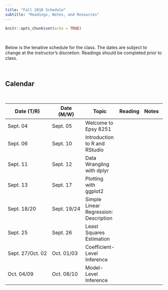 ```yaml
---
title: "Fall 2018 Schedule"
subtitle: "Readings, Notes, and Resources"
---
```


```r
knitr::opts_chunk$set(echo = TRUE)
```

<br />

Below is the tenative schedule for the class. The dates are subject to change at the instructor's discretion. Readings should be completed prior to class.

<br />

## Calendar

<br />

<table class="table">

<thead>
<tr>
<th style="width:15%;">Date (T/R)</th>
<th style="width:15%;">Date (M/W)</th>
<th style="width:40%;">Topic</th>
<th style="width:10%;text-align:center">Reading</th>
<th style="width:10%;text-align:center">Notes</th>
<th style="width:10%;text-align:center">R Script</th>
</tr>
</thead>

<tbody>

<tr>
<td>Sept. 04</td>
<td>Sept. 05</td>
<td>Welcome to Epsy 8251</td>
<td align="center"><font color="f1f1f1"><a href="reading-00.html"><i class="fa fa-book fa-lg"></i></a></font></td>
<td align="center"><font color="f1f1f1"><i class="fas fa-file-pdf  fa-lg"></i></font></td>
<td align="center"><font color="f1f1f1"><i class="fas fa-code fa-lg"></i></font></td>
</tr>

<tr>
<td>Sept. 06</td>
<td>Sept. 10</td>
<td>Introduction to R and RStudio</td>
<td align="center"><font color="f1f1f1"><a href="reading-01.html"><i class="fa fa-book fa-lg"></i></a></font></td>
<td align="center"><font color="f1f1f1"><a href="http://www.datadreaming.org/files/01-introduction-to-r.html"><i class="fab fa-html5  fa-lg"></i></a></font></td>
<td align="center"><font color="f1f1f1"><i class="fas fa-code fa-lg"></i></font></td>
</tr>

<tr>
<td>Sept. 11</td>
<td>Sept. 12</td>
<td>Data Wrangling with dplyr</td>
<td align="center"><font color="f1f1f1"><a href="reading-02.html"><i class="fa fa-book fa-lg"></i></a></font></td>
<td align="center"><font color="f1f1f1"><a href="http://www.datadreaming.org/files/02-data-wrangling-with-dplyr.html"><i class="fab fa-html5  fa-lg"></i></a></font></td>
<td align="center"><font color="f1f1f1"><a href="https://raw.githubusercontent.com/zief0002/epsy-8251/master/scripts/02-data-wrangling-with-dplyr.R"><i class="fas fa-code fa-lg"></i></a></font></td>
</tr>

<tr>
<td>Sept. 13</td>
<td>Sept. 17</td>
<td>Plotting with ggplot2</td>
<td align="center"><font color="f1f1f1"><a href="reading-03.html"><i class="fa fa-book fa-lg"></i></a></font></td>
<td align="center"><font color="f1f1f1"><a href="http://www.datadreaming.org/files/03-plotting-with-ggplot2.html"><i class="fab fa-html5  fa-lg"></i></a></font></td>
<td align="center"><font color="f1f1f1"><a href="https://raw.githubusercontent.com/zief0002/epsy-8251/master/scripts/03-plotting-with-ggplot2.R"><i class="fas fa-code fa-lg"></i></a></font></td>
</tr>

<tr>
<td>Sept. 18/20</td>
<td>Sept. 19/24</td>
<td>Simple Linear Regression: Description</td>
<td align="center"><font color="f1f1f1"><a href="reading-04.html"><i class="fa fa-book fa-lg"></i></a></font></td>
<td align="center"><font color="f1f1f1"><a href="https://github.com/zief0002/epsy-8251/raw/master/notes/04-simple-linear-regression-description.pdf"><i class="fas fa-file-pdf  fa-lg"></i></a></font></td>
<td align="center"><font color="f1f1f1"><a href="https://raw.githubusercontent.com/zief0002/epsy-8251/master/scripts/04-simple-linear-regression-description.R"><i class="fas fa-code fa-lg"></i></a></font></td>
</tr>

<tr>
<td>Sept. 25</td>
<td>Sept. 26</td>
<td>Least Squares Estimation</td>
<td align="center"><font color="f1f1f1"><i class="fa fa-book fa-lg"></i></font></td>
<td align="center"><font color="f1f1f1"><a href="https://github.com/zief0002/epsy-8251/raw/master/notes/05-least-squares-estimation.pdf"><i class="fas fa-file-pdf  fa-lg"></i></a></font></td>
<td align="center"><font color="f1f1f1"><a href="https://raw.githubusercontent.com/zief0002/epsy-8251/master/scripts/05-least-squares-estimation.R"><i class="fas fa-code fa-lg"></i></a></font></td>
</tr>

<tr>
<td>Sept. 27/Oct. 02</td>
<td>Oct. 01/03</td>
<td>Coefficient-Level Inference</td>
<td align="center"><font color="f1f1f1"><a href="reading-06.html"><i class="fa fa-book fa-lg"></i></a></font></td>
<td align="center"><font color="f1f1f1"><a href="https://github.com/zief0002/epsy-8251/raw/master/notes/06-coefficient-level-inference.pdf"><i class="fas fa-file-pdf  fa-lg"></i></a></font></td>
<td align="center"><font color="f1f1f1"><a href="https://raw.githubusercontent.com/zief0002/epsy-8251/master/scripts/06-coefficient-level-inference.R"><i class="fas fa-code fa-lg"></i></a></font></td>
</tr>

<tr>
<td>Oct. 04/09</td>
<td>Oct. 08/10</td>
<td>Model-Level Inference</td>
<td align="center"><font color="f1f1f1"><i class="fa fa-book fa-lg"></i></font></td>
<td align="center"><font color="f1f1f1"><a href="https://github.com/zief0002/epsy-8251/raw/master/notes/07-model-level-inference.pdf"><i class="fas fa-file-pdf  fa-lg"></i></a></font></td>
<td align="center"><font color="f1f1f1"><a href="https://raw.githubusercontent.com/zief0002/epsy-8251/master/scripts/07-model-level-inference.R"><i class="fas fa-code fa-lg"></i></a></font></td>
</tr>

<!--

<tr>
<td>Oct. 11/16/18/23</td>
<td>Oct. 15/17/22/24</td>
<td>Multiple Linear Regression</td>
<td align="center"><font color="f1f1f1"><i class="fa fa-book fa-lg"></i></font></td>
<td align="center"><font color="f1f1f1"><i class="fas fa-file-pdf  fa-lg"></i></font></td>
<td align="center"><font color="f1f1f1"><i class="fas fa-code fa-lg"></i></font></td>
</tr>

-->

</tbody>
</table>    


<!-- <td align="center"><font color="f1f1f1"><i class="fa fa-caret-up fa-lg"></i></font></td> -->
<!-- <td align="center"><font color="f1f1f1"><i class="fa fa-check-square fa-lg"></i></font></td> -->
<!-- <td align="center"><font color="f1f1f1"><i class="fa fa-file-powerpoint fa-lg"></i></font></td> -->